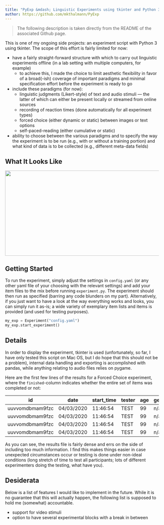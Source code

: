 ```yaml
---
title: "PyExp &mdash; Linguistic Experiments using tkinter and Python 3"
author: https://github.com/mkthalmann/PyExp
---
```


> The following description is taken directly from the README of the associated Github page.

This is one of my ongoing side projects: an experiment script with Python 3 using tkinter. The scope of this effort is fairly limited for now:

* have a fairly straight-forward structure with which to carry out linguistic experiments offline (in a lab setting with multiple computers, for example)
  * to achieve this, I made the choice to limit aesthetic flexibility in favor of a broad(-ish) coverage of important paradigms and minimal specification effort before the experiment is ready to go
* include these paradigms (for now):
  * linguistic judgments (Likert-style) of text and audio stimuli &mdash; the latter of which can either be present locally or streamed from online sources
  * recording of reaction times (done automatically for all experiment types)
  * forced choice (either dynamic or static) between images or text options
  * self-paced-reading (either cumulative or static)
* ability to choose between the various paradigms and to specify the way the experiment is to be run (e.g., with or without a training portion) and what kind of data is to be collected (e.g., different meta-data fields)

## What It Looks Like

<p align="center">
<img src="https://github.com/mkthalmann/PyExp/blob/master/media/sample.jpg" width="532" height="278">
</p>


## Getting Started

To run the experiment, simply adjust the settings in `config.yaml` (or any other yaml file of your choosing with the relevant settings) and add your item files to the mix before running `experiment.py`. The experiment should then run as specified (barring any code blunders on my part). Alternatively, if you just want to have a look at the way everything works and looks, you can simply run it as-is; a wide variety of exemplary item lists and items is provided (and used for testing purposes).

```python
my_exp = Experiment("config.yaml")
my_exp.start_experiment()
```

## Details

In order to display the experiment, tkinter is used (unfortunately, so far, I have only tested this script on Mac OS, but I do hope that this should not be a problem), internal data handling and exporting is accomplished with pandas, while anything relating to audio files relies on pygame.

Here are the first few lines of the results for a Forced Choice experiment, where the `finished`-column indicates whether the entire set of items was completed or not:

| id              | date       | start_time | tester | age | gender | language | major | sub_exp | item | cond | judgment | reaction_time | finished | feedback | duration |
| --------------- | ---------- | ---------- | ------ | --- | ------ | -------- | ----- | ------- | ---- | ---- | -------- | ------------- | -------- | -------- | -------- |
| uuvvomdbmam9fzc | 04/03/2020 | 11:46:54   | TEST   | 99  | n/a    | python   | none  | 1       | 1    | a    | opt1     | 1.48082       | F        | cool exp | 10.2     |
| uuvvomdbmam9fzc | 04/03/2020 | 11:46:54   | TEST   | 99  | n/a    | python   | none  | 1       | 3    | b    | reject   | 0.9502        | F        | cool exp | 10.2     |
| uuvvomdbmam9fzc | 04/03/2020 | 11:46:54   | TEST   | 99  | n/a    | python   | none  | 1       | 2    | a    | opt2     | 0.88746       | F        | cool exp | 10.2     |
| uuvvomdbmam9fzc | 04/03/2020 | 11:46:54   | TEST   | 99  | n/a    | python   | none  | 1       | 4    | b    | opt1     | 1.14362       | F        | cool exp | 10.2     |

As you can see, the results file is fairly dense and errs on the side of including too much information. I find this makes things easier in case unexpected circumstances occur or testing is done under non-ideal conditions (long stretch of time to test all participants; lots of different experimenters doing the testing, what have you).

## Desiderata

Below is a list of features I would like to implement in the future. While it is no guarantee that this will actually happen, the following list is supposed to hold me (somewhat) accountable.

* support for video stimuli
* option to have several experimental blocks with a break in between
